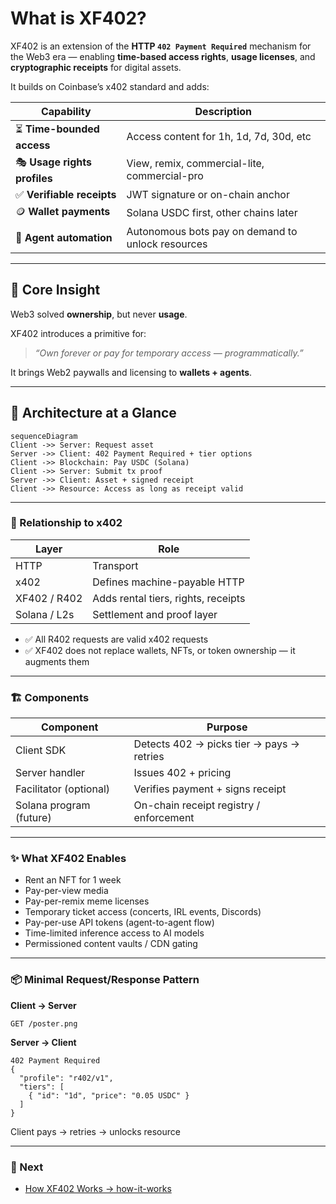 # What is XF402?

XF402 is an extension of the **HTTP `402 Payment Required`** mechanism for the Web3 era — enabling **time-based access rights**, **usage licenses**, and **cryptographic receipts** for digital assets.

It builds on Coinbase’s x402 standard and adds:

| Capability                    | Description                                         |
|-------------------------------|-----------------------------------------------------|
| ⏳ **Time-bounded access**     | Access content for 1h, 1d, 7d, 30d, etc             |
| 🎭 **Usage rights profiles**   | View, remix, commercial-lite, commercial-pro        |
| ✅ **Verifiable receipts**     | JWT signature or on-chain anchor                    |
| 🪙 **Wallet payments**         | Solana USDC first, other chains later               |
| 🤖 **Agent automation**        | Autonomous bots pay on demand to unlock resources   |

---

## 🧠 Core Insight

Web3 solved **ownership**, but never **usage**.

XF402 introduces a primitive for:

> _“Own forever or pay for temporary access — programmatically.”_

It brings Web2 paywalls and licensing to **wallets + agents**.

---

## 🧩 Architecture at a Glance

```
sequenceDiagram
Client ->> Server: Request asset
Server ->> Client: 402 Payment Required + tier options
Client ->> Blockchain: Pay USDC (Solana)
Client ->> Server: Submit tx proof
Server ->> Client: Asset + signed receipt
Client ->> Resource: Access as long as receipt valid
```

---

### 🔗 Relationship to x402

| Layer                | Role                                 |
|----------------------|--------------------------------------|
| HTTP                 | Transport                            |
| x402                 | Defines machine-payable HTTP         |
| XF402 / R402         | Adds rental tiers, rights, receipts  |
| Solana / L2s         | Settlement and proof layer           |

- ✅ All R402 requests are valid x402 requests  
- ✅ XF402 does not replace wallets, NFTs, or token ownership — it augments them

---

### 🏗️ Components

| Component                | Purpose                                         |
|--------------------------|-------------------------------------------------|
| Client SDK               | Detects 402 → picks tier → pays → retries       |
| Server handler           | Issues 402 + pricing                            |
| Facilitator (optional)   | Verifies payment + signs receipt                |
| Solana program (future)  | On-chain receipt registry / enforcement         |

---

### ✨ What XF402 Enables

- Rent an NFT for 1 week
- Pay-per-view media
- Pay-per-remix meme licenses
- Temporary ticket access (concerts, IRL events, Discords)
- Pay-per-use API tokens (agent-to-agent flow)
- Time-limited inference access to AI models
- Permissioned content vaults / CDN gating

---

### 📦 Minimal Request/Response Pattern

**Client → Server**
```
GET /poster.png
```

**Server → Client**
```
402 Payment Required
{
  "profile": "r402/v1",
  "tiers": [
    { "id": "1d", "price": "0.05 USDC" }
  ]
}
```
Client pays → retries → unlocks resource

---

### 🧭 Next

- [How XF402 Works → how-it-works](/docs/overview/how-it-works)

